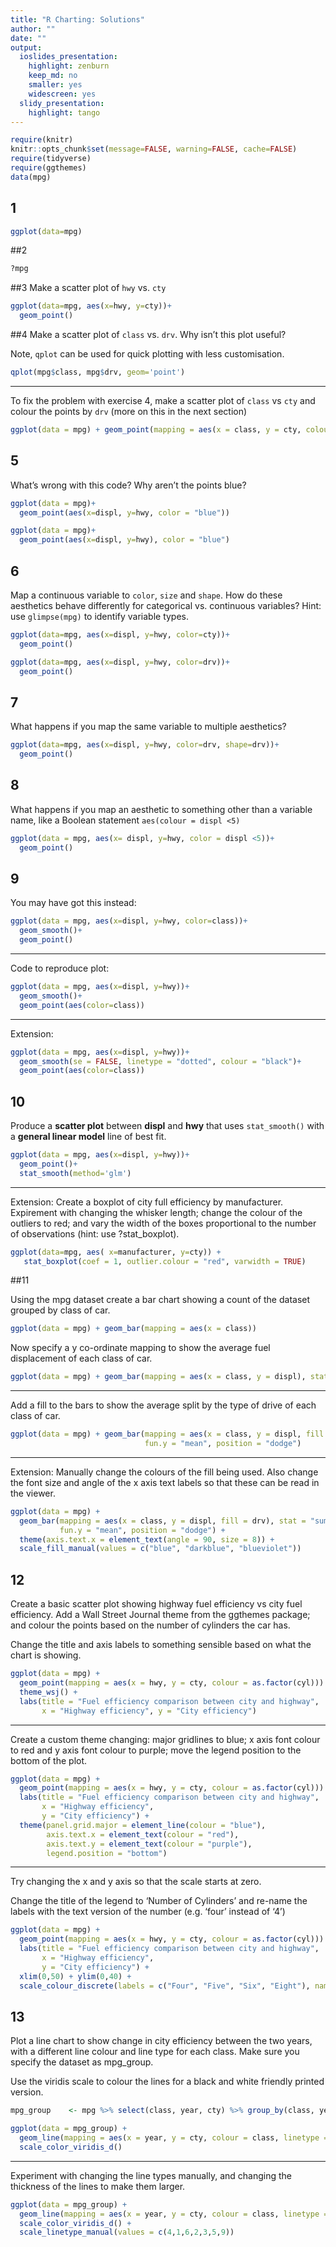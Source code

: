 ```yaml
---
title: "R Charting: Solutions"
author: ""
date: ""
output:
  ioslides_presentation:
    highlight: zenburn
    keep_md: no
    smaller: yes
    widescreen: yes
  slidy_presentation:
    highlight: tango
---
```


```r
require(knitr)
knitr::opts_chunk$set(message=FALSE, warning=FALSE, cache=FALSE)
require(tidyverse)
require(ggthemes)
data(mpg)

```

## 1

```r
ggplot(data=mpg)
```

##2
```r
?mpg
```


##3 
Make a scatter plot of `hwy` vs. `cty`

```r
ggplot(data=mpg, aes(x=hwy, y=cty))+
  geom_point()
```

##4
Make a scatter plot of `class` vs. `drv`. Why isn't this plot useful?

Note, `qplot` can be used for quick plotting with less customisation. 
```r
qplot(mpg$class, mpg$drv, geom='point')
```

---

To fix the problem with exercise 4, make a scatter plot of `class` vs `cty` and colour the points by `drv` (more on this in the next section)

```r

ggplot(data = mpg) + geom_point(mapping = aes(x = class, y = cty, colour = drv))

```


## 5

What's wrong with this code? Why aren't the points blue?
<div class="columns-2">
```r
ggplot(data = mpg)+
  geom_point(aes(x=displ, y=hwy, color = "blue"))

ggplot(data = mpg)+
  geom_point(aes(x=displ, y=hwy), color = "blue")


```
</div>


## 6 

Map a continuous variable to `color`, `size` and `shape`. How do these aesthetics behave differently for categorical vs. continuous variables? Hint: use `glimpse(mpg)` to identify variable types.


<div class="columns-2">

```r
ggplot(data=mpg, aes(x=displ, y=hwy, color=cty))+
  geom_point()
```


```r
ggplot(data=mpg, aes(x=displ, y=hwy, color=drv))+
  geom_point()
```

</div>

## 7

What happens if you map the same variable to multiple aesthetics?

```r
ggplot(data=mpg, aes(x=displ, y=hwy, color=drv, shape=drv))+
  geom_point()
```

## 8 

What happens if you map an aesthetic to something other than a variable name, like a Boolean statement `aes(colour = displ <5)`

```r
ggplot(data = mpg, aes(x= displ, y=hwy, color = displ <5))+
  geom_point()
```

## 9

You may have got this instead:
```r
ggplot(data = mpg, aes(x=displ, y=hwy, color=class))+
  geom_smooth()+
  geom_point()
```

---

Code to reproduce plot:
```r
ggplot(data = mpg, aes(x=displ, y=hwy))+
  geom_smooth()+
  geom_point(aes(color=class))
```

---

Extension:
```r
ggplot(data = mpg, aes(x=displ, y=hwy))+
  geom_smooth(se = FALSE, linetype = "dotted", colour = "black")+
  geom_point(aes(color=class))
```



## 10

Produce a **scatter plot** between **displ** and **hwy** that uses `stat_smooth()` with a **general linear model** line of best fit.


```r
ggplot(data = mpg, aes(x=displ, y=hwy))+
  geom_point()+
  stat_smooth(method='glm')
```

---

Extension: Create a boxplot of city full efficiency by manufacturer. Expirement with changing the whisker length; change the colour of the outliers to red; and vary the width of the boxes proportional to the number of observations (hint: use ?stat_boxplot).

```r

ggplot(data=mpg, aes( x=manufacturer, y=cty)) +
   stat_boxplot(coef = 1, outlier.colour = "red", varwidth = TRUE)

```


##11

Using the mpg dataset create a bar chart showing a count of the dataset grouped by class of car.

```r

ggplot(data = mpg) + geom_bar(mapping = aes(x = class))

```

Now specify a y co-ordinate mapping to show the average fuel displacement of each class of car.

  
```r

ggplot(data = mpg) + geom_bar(mapping = aes(x = class, y = displ), stat = "summary", fun.y = "mean")

```

---

Add a fill to the bars to show the average split by the type of drive of each class of car. 

  
```r

ggplot(data = mpg) + geom_bar(mapping = aes(x = class, y = displ, fill = drv), stat = "summary", 
                              fun.y = "mean", position = "dodge")

```

---

Extension: Manually change the colours of the fill being used. Also change the font size and angle of the x axis text labels so that these can be read in the viewer.


```r

ggplot(data = mpg) + 
  geom_bar(mapping = aes(x = class, y = displ, fill = drv), stat = "summary", 
           fun.y = "mean", position = "dodge") +
  theme(axis.text.x = element_text(angle = 90, size = 8)) + 
  scale_fill_manual(values = c("blue", "darkblue", "blueviolet"))

```

## 12

Create a basic scatter plot showing highway fuel efficiency vs city fuel efficiency. Add a Wall Street Journal theme from the ggthemes package; and colour the points based on the number of cylinders the car has.

Change the title and axis labels to something sensible based on what the chart is showing.

```r

ggplot(data = mpg) +
  geom_point(mapping = aes(x = hwy, y = cty, colour = as.factor(cyl))) + 
  theme_wsj() +
  labs(title = "Fuel efficiency comparison between city and highway", 
       x = "Highway efficiency", y = "City efficiency")

```

---

Create a custom theme changing: major gridlines to blue; x axis font colour to red and y axis font colour to purple; move the legend position to the bottom of the plot.

```r

ggplot(data = mpg) +
  geom_point(mapping = aes(x = hwy, y = cty, colour = as.factor(cyl))) + 
  labs(title = "Fuel efficiency comparison between city and highway", 
       x = "Highway efficiency", 
       y = "City efficiency") +
  theme(panel.grid.major = element_line(colour = "blue"),
        axis.text.x = element_text(colour = "red"),
        axis.text.y = element_text(colour = "purple"),
        legend.position = "bottom")

```

---

Try changing the x and y axis so that the scale starts at zero. 

Change the title of the legend to 'Number of Cylinders' and re-name the labels with the text version of the number (e.g. 'four' instead of '4')

```r

ggplot(data = mpg) +
  geom_point(mapping = aes(x = hwy, y = cty, colour = as.factor(cyl))) + 
  labs(title = "Fuel efficiency comparison between city and highway", 
       x = "Highway efficiency", 
       y = "City efficiency") +
  xlim(0,50) + ylim(0,40) +
  scale_colour_discrete(labels = c("Four", "Five", "Six", "Eight"), name = "Number of Cylinders")

```

## 13

Plot a line chart to show change in city efficiency between the two years, with a different line colour and line type for each class. Make sure you specify the dataset as mpg_group. 

Use the viridis scale to colour the lines for a black and white friendly printed version.

```r

mpg_group    <- mpg %>% select(class, year, cty) %>% group_by(class, year) %>% summarise_all(mean)

ggplot(data = mpg_group) + 
  geom_line(mapping = aes(x = year, y = cty, colour = class, linetype = class)) +
  scale_color_viridis_d()

```

---

Experiment with changing the line types manually, and changing the thickness of the lines to make them larger.

```r

ggplot(data = mpg_group) + 
  geom_line(mapping = aes(x = year, y = cty, colour = class, linetype = class), size = 1.25) +
  scale_color_viridis_d() +
  scale_linetype_manual(values = c(4,1,6,2,3,5,9))

```

